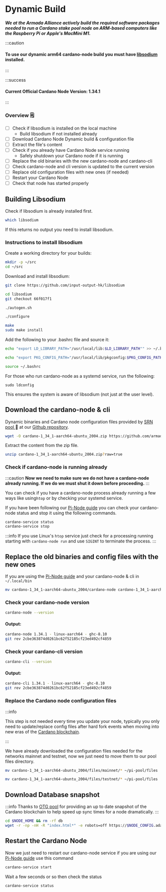 
# Dynamic Build

_**We at the Armada Alliance actively build the required software packages needed to run a Cardano stake pool node on ARM-based computers like the Raspberry Pi or Apple's MacMini M1.**_

:::caution
#### To use our dynamic arm64 cardano-node build you must have [libsodium](https://github.com/input-output-hk/libsodium) installed.
:::

:::success
#### Current Official Cardano Node Version: 1.34.1
:::

### Overview 🗒

* [ ] Check if libsodium is installed on the local machine
  * Build libsodium if not installed already
* [ ] Download Cardano Node Dynamic build & configuration file
* [ ] Extract the file's content
* [ ] Check if you already have Cardano Node service running
  * Safely shutdown your Cardano node if it is running
* [ ] Replace the old binaries with the new cardano-node and cardano-cli
* [ ] Check cardano-node and cli version is updated to the current version
* [ ] Replace old configuration files with new ones (if needed)
* [ ] Restart your Cardano Node
* [ ] Check that node has started properly

## Building Libsodium

Check if libsodium is already installed first.

```bash title=">_ Terminal"
which libsodium
```

If this returns no output you need to install libsodium.

### Instructions to install libsodium

Create a working directory for your builds:

```bash title=">_ Terminal"
mkdir -p ~/src
cd ~/src
```

Download and install libsodium:

```bash title=">_ Terminal"
git clone https://github.com/input-output-hk/libsodium
```

```bash title=">_ Terminal"
cd libsodium
git checkout 66f017f1
```

```bash title=">_ Terminal"
./autogen.sh
```

```bash title=">_ Terminal"
./configure
```

```bash title=">_ Terminal"
make
sudo make install
```

Add the following to your .bashrc file and source it:

```bash title=">_ Terminal"
echo "export LD_LIBRARY_PATH="/usr/local/lib:$LD_LIBRARY_PATH"" >> ~/.bashrc

echo "export PKG_CONFIG_PATH="/usr/local/lib/pkgconfig:$PKG_CONFIG_PATH"" >> ~/.bashrc

source ~/.bashrc
```

For those who run cardano-node as a systemd service, run the following:

```
sudo ldconfig
```

This ensures the system is aware of libsodium (not just at the user level).

## Download the cardano-node & cli

Dynamic binaries and Cardano node configuration files provided by [SRN pool ](https://armada-alliance.com/stake-pools/cc1b1c03798884c636703443a23b8d9e827d6c0417921600394198a0):pray: at our [Github repository](https://github.com/armada-alliance/cardano-node-binaries).

```bash title=">_ Terminal"
wget -O cardano-1_34_1-aarch64-ubuntu_2004.zip https://github.com/armada-alliance/cardano-node-binaries/blob/main/dynamic-binaries/1.34.1/cardano-1_34_1-aarch64-ubuntu_2004.zip?raw=true
```

Extract the content from the zip file.

```bash title=">_ Terminal"
unzip cardano-1_34_1-aarch64-ubuntu_2004.zip?raw=true
```

### Check if cardano-node is running already

:::caution
**Now we need to make sure we do not have a cardano-node already running. If we do we must shut it down before proceeding.**
:::

You can check if you have a cardano-node process already running a few ways like using`htop` or by checking your systemd service.

If you have been following our [Pi-Node guide](../pi-pool-tutorial/) you can check your cardano-node status and stop it using the following commands.

```bash title=">_ Terminal"
cardano-service status
cardano-service stop
```

:::info
If you use Linux's `htop` service just check for a processing running starting with `cardano-node run` and use `SIGINT` to terminate the process.
:::

## Replace the old binaries and config files with the new ones

If you are using the [Pi-Node guide](../pi-pool-tutorial/) and your cardano-node & cli in `~/.local/bin`

```bash title=">_ Terminal"
mv cardano-1_34_1-aarch64-ubuntu_2004/cardano-node cardano-1_34_1-aarch64-ubuntu_2004/cardano-cli ~/.local/bin
```

### Check your cardano-node version

```bash title=">_ Terminal"
cardano-node --version
```

#### Output:

```bash title=">_ Terminal"
cardano-node 1.34.1 - linux-aarch64 - ghc-8.10
git rev 2cbe363874d0261bc62f52185cf23ed492cf4859
```

### Check your cardano-cli version

```bash title=">_ Terminal"
cardano-cli --version
```

#### Output:

```bash title=">_ Terminal"
cardano-cli 1.34.1 - linux-aarch64 - ghc-8.10
git rev 2cbe363874d0261bc62f52185cf23ed492cf4859
```

### Replace the Cardano node configuration files

:::info

This step is not needed every time you update your node, typically you only need to update/replace config files after hard fork events when moving into new eras of the [Cardano blockchain](https://roadmap.cardano.org/en/).

:::

We have already downloaded the configuration files needed for the networks mainnet and testnet, now we just need to move them to our pool files directory.

<Tabs>
<TabItem value="mainnet config" label="MAINNET Config">

```bash title=">_ Terminal"
mv cardano-1_34_1-aarch64-ubuntu_2004/files/mainnet/* ~/pi-pool/files
```

</TabItem>
<TabItem value="testnet config" label="TESTNET Config">

```bash title=">_ Terminal"
mv cardano-1_34_1-aarch64-ubuntu_2004/files/testnet/* ~/pi-pool/files
```

</TabItem>
</Tabs>

## Download Database snapshot

:::info
Thanks to [OTG pool](https://armada-alliance.com/stake-pools/c825168836c5bf850dec38567eb4771c2e03eea28658ff291df768ae) for providing an up to date  snapshot of the Cardano blockchain to help speed up sync times for a node dramatically.
:::

```bash title=">_ Terminal"
cd $NODE_HOME && rm -rf db
wget -r -np -nH -R "index.html*" -e robots=off https://$NODE_CONFIG.adamantium.online/db/
```

## Restart the Cardano Node

Now we just need to restart our cardano-node service if you are using our [Pi-Node guide](../pi-pool-tutorial/) use this command

```bash title=">_ Terminal"
cardano-service start
```

Wait a few seconds or so then check the status

```bash title=">_ Terminal"
cardano-service status
```
